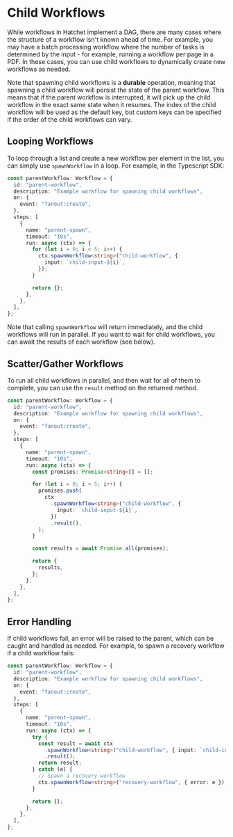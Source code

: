 # Child Workflows

While workflows in Hatchet implement a DAG, there are many cases where the structure of a workflow isn't known ahead of time. For example, you may have a batch processing workflow where the number of tasks is determined by the input - for example, running a workflow per page in a PDF. In these cases, you can use child workflows to dynamically create new workflows as needed.

Note that spawning child workflows is a **durable** operation, meaning that spawning a child workflow will persist the state of the parent workflow. This means that if the parent workflow is interrupted, it will pick up the child workflow in the exact same state when it resumes. The index of the child workflow will be used as the default key, but custom keys can be specified if the order of the child workflows can vary.

## Looping Workflows

To loop through a list and create a new workflow per element in the list, you can simply use `spawnWorkflow` in a loop. For example, in the Typescript SDK:

```typescript
const parentWorkflow: Workflow = {
  id: "parent-workflow",
  description: "Example workflow for spawning child workflows",
  on: {
    event: "fanout:create",
  },
  steps: [
    {
      name: "parent-spawn",
      timeout: "10s",
      run: async (ctx) => {
        for (let i = 0; i < 5; i++) {
          ctx.spawnWorkflow<string>("child-workflow", {
            input: `child-input-${i}`,
          });
        }

        return {};
      },
    },
  ],
};
```

Note that calling `spawnWorkflow` will return immediately, and the child workflows will run in parallel. If you want to wait for child workflows, you can await the results of each workflow (see below).

## Scatter/Gather Workflows

To run all child workflows in parallel, and then wait for all of them to complete, you can use the `result` method on the returned method.

```typescript
const parentWorkflow: Workflow = {
  id: "parent-workflow",
  description: "Example workflow for spawning child workflows",
  on: {
    event: "fanout:create",
  },
  steps: [
    {
      name: "parent-spawn",
      timeout: "10s",
      run: async (ctx) => {
        const promises: Promise<string>[] = [];

        for (let i = 0; i < 5; i++) {
          promises.push(
            ctx
              .spawnWorkflow<string>("child-workflow", {
                input: `child-input-${i}`,
              })
              .result(),
          );
        }

        const results = await Promise.all(promises);

        return {
          results,
        };
      },
    },
  ],
};
```

## Error Handling

If child workflows fail, an error will be raised to the parent, which can be caught and handled as needed. For example, to spawn a recovery workflow if a child workflow fails:

```typescript
const parentWorkflow: Workflow = {
  id: "parent-workflow",
  description: "Example workflow for spawning child workflows",
  on: {
    event: "fanout:create",
  },
  steps: [
    {
      name: "parent-spawn",
      timeout: "10s",
      run: async (ctx) => {
        try {
          const result = await ctx
            .spawnWorkflow<string>("child-workflow", { input: `child-input` })
            .result();
          return result;
        } catch (e) {
          // Spawn a recovery workflow
          ctx.spawnWorkflow<string>("recovery-workflow", { error: e });
        }

        return {};
      },
    },
  ],
};
```
